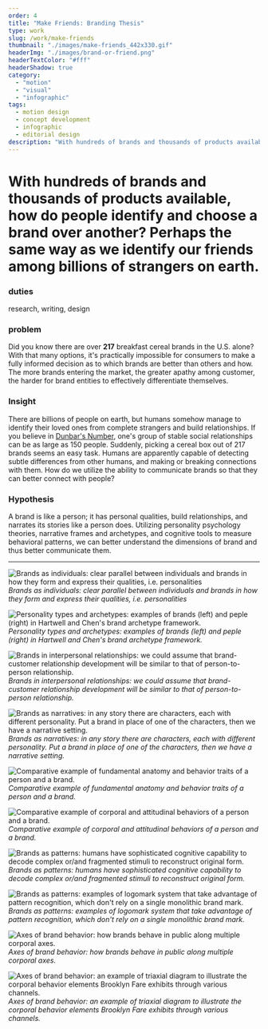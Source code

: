 ```yaml
---
order: 4
title: "Make Friends: Branding Thesis"
type: work
slug: /work/make-friends
thumbnail: "./images/make-friends_442x330.gif"
headerImg: "./images/brand-or-friend.png"
headerTextColor: "#fff"
headerShadow: true
category:
  - "motion"
  - "visual"
  - "infographic"
tags:
  - motion design
  - concept development
  - infographic
  - editorial design
description: "With hundreds of brands and thousands of products available, how do people identify and choose a brand over another? Perhaps the same way as we identify our friends among billions of strangers on earth."
---
```



<EmbedVideo
  videoChannel="vimeo"
  aspectRatioPadding="56.34%"
  videoId="65117847"
/>

# With hundreds of brands and thousands of products available, how do people identify and choose a brand over another? Perhaps the same way as we identify our friends among billions of strangers on earth.

<section class="portfolioDetail">

### duties

research, writing, design

</section>

<section class="portfolioDetail">

### problem

Did you know there are over **217** breakfast cereal brands in the U.S. alone? With that many options, it's practically impossible for consumers to make a fully informed decision as to which brands are better than others and how. The more brands entering the market, the greater apathy among customer, the harder for brand entities to effectively differentiate themselves.

</section>

<section class="portfolioDetail">

### Insight

There are billions of people on earth, but humans somehow manage to identify their loved ones from complete strangers and build relationships. If you believe in [Dunbar's Number](https://en.wikipedia.org/wiki/Dunbar%27s_numbe), one's group of stable social relationships can be as large as 150 people. Suddenly, picking a cereal box out of 217 brands seems an easy task. Humans are apparently capable of detecting subtle differences from other humans, and making or breaking connections with them. How do we utilize the ability to communicate brands so that they can better connect with people?

</section>

<section class="portfolioDetail">

### Hypothesis

A brand is like a person; it has personal qualities, build relationships, and narrates its stories like a person does. Utilizing personality psychology theories, narrative frames and archetypes, and cognitive tools to measure behavioral patterns, we can better understand the dimensions of brand and thus better communicate them.

</section>

<ButtonContainer>
  <SimpleButton cta="Download as PDF" link="testlink" color="var(--yellow)" />
  <SimpleButton
    cta="Purchase printed copy"
    link="http://www.blurb.com/b/4521259-make-friends"
    color="var(--green)"
  />
</ButtonContainer>

---

![Brands as individuals: clear parallel between individuals and brands in how they form and express their qualities, i.e. personalities](./images/mf-personal-q.png)
_Brands as individuals: clear parallel between individuals and brands in how they form and express their qualities, i.e. personalities_

![Personality types and archetypes: examples of brands (left) and peple (right) in Hartwell and Chen's brand archetype framework.](./images/mf-archetypes.png)
_Personality types and archetypes: examples of brands (left) and peple (right) in Hartwell and Chen's brand archetype framework._

![Brands in interpersonal relationships: we could assume that brand-customer relationship development will be similar to that of person-to-person relationship.](./images/mf-interpersonal.png)
_Brands in interpersonal relationships: we could assume that brand-customer relationship development will be similar to that of person-to-person relationship._

![Brands as narratives: in any story there are characters, each with different personality. Put a brand in place of one of the characters, then we have a narrative setting.](./images/mf-narrative.png)
_Brands as narratives: in any story there are characters, each with different personality. Put a brand in place of one of the characters, then we have a narrative setting._

![Comparative example of fundamental anatomy and behavior traits of a person and a brand.](./images/mf-parallel01.png)
_Comparative example of fundamental anatomy and behavior traits of a person and a brand._

![Comparative example of corporal and attitudinal behaviors of a person and a brand.](./images/mf-parallel02.png)
_Comparative example of corporal and attitudinal behaviors of a person and a brand._

![Brands as patterns: humans have sophisticated cognitive capability to decode complex or/and fragmented stimuli to reconstruct original form.](./images/mf-patterns.png)
_Brands as patterns: humans have sophisticated cognitive capability to decode complex or/and fragmented stimuli to reconstruct original form._

![Brands as patterns: examples of logomark system that take advantage of pattern recognition, which don't rely on a single monolithic brand mark.](./images/mf-patterns2.png)
_Brands as patterns: examples of logomark system that take advantage of pattern recognition, which don't rely on a single monolithic brand mark._

![Axes of brand behavior: how brands behave in public along multiple corporal axes.](./images/mf-axes.png)
_Axes of brand behavior: how brands behave in public along multiple corporal axes._

![Axes of brand behavior: an example of triaxial diagram to illustrate the corporal behavior elements Brooklyn Fare exhibits through various channels.](./images/mf-axes2.png)
_Axes of brand behavior: an example of triaxial diagram to illustrate the corporal behavior elements Brooklyn Fare exhibits through various channels._
